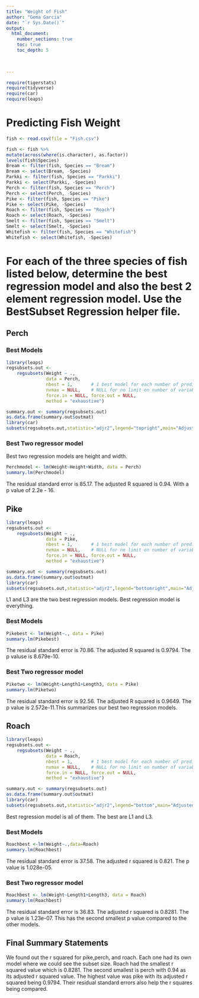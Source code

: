 ```yaml
---
title: "Weight of Fish"
author: "Gema Garcia"
date: "`r Sys.Date()`"  
output: 
  html_document:
    number_sections: true
    toc: true
    toc_depth: 5

 
    
---
```



```r
require(tigerstats)
require(tidyverse)
require(car)
require(leaps)
```

# Predicting Fish Weight
```r
fish <- read.csv(file = "Fish.csv")
```

```r
 
fish <- fish %>%
mutate(across(where(is.character), as.factor))
levels(fish$Species)
Bream <- filter(fish, Species == "Bream")
Bream <- select(Bream, -Species) 
Parkki <- filter(fish, Species == "Parkki")
Parkki <- select(Parkki, -Species) 
Perch <- filter(fish, Species == "Perch")
Perch <- select(Perch, -Species) 
Pike <- filter(fish, Species == "Pike")
Pike <- select(Pike, -Species) 
Roach <- filter(fish, Species == "Roach")
Roach <- select(Roach, -Species) 
Smelt <- filter(fish, Species == "Smelt")
Smelt <- select(Smelt, -Species) 
Whitefish <- filter(fish, Species == "Whitefish")
Whitefish <- select(Whitefish, -Species) 
```

# For each of the three species of fish listed below, determine the best regression model and also the best 2 element regression model. Use the BestSubset Regression helper file.


## Perch

### Best Models



```r
library(leaps)
regsubsets.out <-
    regsubsets(Weight ~ .,
               data = Perch,
               nbest = 1,       # 1 best model for each number of predictors
               nvmax = NULL,    # NULL for no limit on number of variables
               force.in = NULL, force.out = NULL,
               method = "exhaustive")

summary.out <- summary(regsubsets.out)
as.data.frame(summary.out$outmat)
library(car)
subsets(regsubsets.out,statistic="adjr2",legend="topright",main="Adjusted R^2")
```



### Best Two regressor model

Best two regression models are height and width.

```r
Perchmodel <- lm(Weight~Height+Width, data = Perch)
summary.lm(Perchmodel)
```



The residual standard error is 85.17. The adjusted R squared is 0.94. With a p value of 2.2e - 16.


## Pike


```r
library(leaps)
regsubsets.out <-
    regsubsets(Weight ~ .,
               data = Pike,
               nbest = 1,       # 1 best model for each number of predictors
               nvmax = NULL,    # NULL for no limit on number of variables
               force.in = NULL, force.out = NULL,
               method = "exhaustive")

summary.out <- summary(regsubsets.out)
as.data.frame(summary.out$outmat)
library(car)
subsets(regsubsets.out,statistic="adjr2",legend="bottomright",main="Adjusted R^2")
```



L1 and L3 are the two best regression models. Best regression model is everything.


### Best Models



```r
Pikebest <- lm(Weight~., data = Pike)
summary.lm(Pikebest)
```



The residual standard error is 70.86. The adjusted R squared is 0.9794. The p valuse is 8.679e-10.



### Best Two regressor model


```r
Piketwo <- lm(Weight~Length1+Length3, data = Pike)
summary.lm(Piketwo)
```



The residual standard error is 92.56. The adjusted R squared is 0.9649. The p value is 2.572e-11.This summarizes our best two regression models.


## Roach



```r
library(leaps)
regsubsets.out <-
    regsubsets(Weight ~ .,
               data = Roach,
               nbest = 1,       # 1 best model for each number of predictors
               nvmax = NULL,    # NULL for no limit on number of variables
               force.in = NULL, force.out = NULL,
               method = "exhaustive")

summary.out <- summary(regsubsets.out)
as.data.frame(summary.out$outmat)
library(car)
subsets(regsubsets.out,statistic="adjr2",legend="bottom",main="Adjusted R^2")
```



Best regression model is all of them. The best are L1 and L3.


### Best Models


```r
Roachbest <-lm(Weight~.,data=Roach)
summary.lm(Roachbest)
```


The residual standard error is 37.58. The adjusted r squared is 0.821. The p value is 1.028e-05.



### Best Two regressor model


```r
Roachbest <- lm(Weight~Length1+Length3, data = Roach)
summary.lm(Roachbest)
```



The residual standard error is 36.83. The adjusted r squared is 0.8281. The p value is 1.23e-07. This has the second smallest p value compared to the other models.



## Final Summary Statements


We found out the r squared for pike,perch, and roach. Each one had its own model where we could see the subset size. Roach had the smallest r squared value which is 0.8281. The second smallest is perch with 0.94 as its adjusted r squared value. The highest value was pike with its adjusted r squared being 0.9794. Their residual standard errors also help the r squares being compared.



